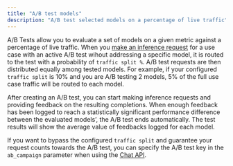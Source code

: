 ```yaml
---
title: "A/B test models"
description: "A/B test selected models on a percentage of live traffic"
---
```

A/B Tests allow you to evaluate a set of models on a given metric against a percentage of live traffic. When you
[make an inference request](/get-started/inference) for a use case with an active A/B test wihout addressing a specific model,
it is routed to the test with a probability of `traffic split %`. A/B test requests are then distributed equally among tested models.
For example, if your configured `traffic split` is 10% and you are A/B testing 2 models, 5% of the full use case traffic will be routed to each model.

After creating an A/B test, you can start making inference requests and providing feedback on the resulting completions. 
When enough feedback has been logged to reach a statistically significant performance difference between the evaluated models’, the A/B test ends automatically.
The test results will show the average value of feedbacks logged for each model.

If you want to bypass the configured `traffic split` and guarantee your request counts towards the A/B test,
you can specify the A/B test key in the `ab_campaign` parameter when using the [Chat API](/get-started/inference).

